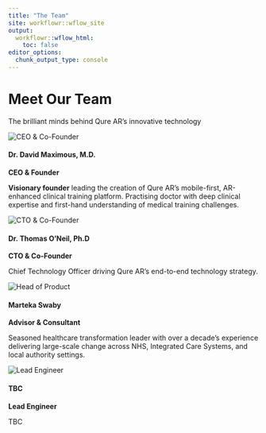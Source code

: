 ```yaml
---
title: "The Team"
site: workflowr::wflow_site
output:
  workflowr::wflow_html:
    toc: false
editor_options:
  chunk_output_type: console 
--- 
```

 
<div class="main-content">
<div class="hero-section">
<h1>Meet Our Team</h1>
<p>The brilliant minds behind Qure AR's innovative technology</p>
</div>

<div class="row">
<div class="col-md-6 col-lg-4">
<div class="team-member">
<img src="assets/headshot/DM1.jpg" alt="CEO & Co-Founder">
<h4>Dr. David Maximous, M.D.</h4>
<p><strong>CEO & Founder</strong></p>
<p>**Visionary founder** leading the creation of Qure AR’s mobile-first, AR-enhanced clinical training platform. Practising doctor with deep clinical expertise and first-hand understanding of medical training challenges.</p>
</div>
</div>

<div class="col-md-6 col-lg-4">
<div class="team-member">
<img src="assets/headshot/TO.jpg" alt="CTO & Co-Founder">
<h4>Dr. Thomas O'Neil, Ph.D</h4>
<p><strong>CTO & Co-Founder</strong></p>
<p>Chief Technology Officer driving Qure AR’s end-to-end technology strategy.</p>
</div>
</div>
 
<div class="col-md-6 col-lg-4">
<div class="team-member">
<img src="assets/headshot/MS1.jpg" alt="Head of Product">
<h4>Marteka Swaby</h4>
<p><strong>Advisor & Consultant</strong></p>
<p>Seasoned healthcare transformation leader with over a decade’s experience delivering large-scale change across NHS, Integrated Care Systems, and local authority settings.</p>
</div>
</div>

<div class="col-md-6 col-lg-4">
<div class="team-member">
<img src="assets/headshot/TBA.jpg" alt="Lead Engineer">
<h4>TBC</h4>
<p><strong>Lead Engineer</strong></p>
<p>TBC</p>
</div>
</div>

</div>

<!--
<div class="about-section">
<h2>Join Our Team</h2>
<p>We're always looking for talented individuals who are passionate about pushing the boundaries of augmented reality technology. If you're excited about building the future of AR, we'd love to hear from you.</p>

<div class="row">
<div class="col-md-6">
<h3>Open Positions</h3>
<ul>
<li>Senior Computer Vision Engineer</li>
<li>AR/VR Developer</li>
<li>Machine Learning Engineer</li>
<li>Product Designer</li>
<li>DevOps Engineer</li>
</ul>
</div>
<div class="col-md-6">
<h3>What We Offer</h3>
<ul>
<li>Competitive salary and equity</li>
<li>Flexible work arrangements</li>
<li>Latest AR/VR hardware</li>
<li>Professional development</li>
<li>Collaborative culture</li>
</ul>
</div>
</div>

<div class="text-center mt-4">
<a href="mailto:careers@qure-ar.com" class="cta-button">Get in Touch</a>
</div>
</div>

<div class="text-center mt-5">
<a href="about.html" class="cta-button" style="background: transparent; border: 2px solid var(--primary-color); color: var(--primary-color);">About Us</a>
<a href="index.html" class="cta-button" style="margin-left: 1rem;">Back to Home</a>
</div>
</div>

-->
